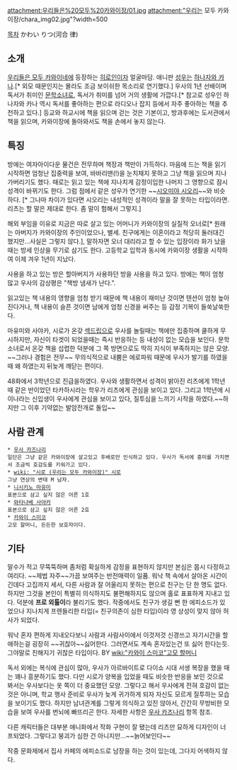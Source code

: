 attachment:우리들은%20모두%20카와이장/01.jpg attachment:"우리는 모두 카와이장/chara_img02.jpg"?width=500

[[목차]]
かわい りつ(河合 律)
== 소개 ==
[[우리들은 모두 카와이네]]에 등장하는 [[히로인]]이자 얼굴마담. 애니판 [[성우]]는 [[하나자와 카나]].[* 외모 때문인지는 몰라도 조금 보이쉬한 목소리로 연기했다.]
우사의 1년 선배이며 독서가 취미인 [[문학소녀]]로, 독서가 취미를 넘어 거의 생활에 가깝다.[* 참고로 성우인 하나자와 카나 역시 독서를 좋아하는 편으로 라디오나 잡지 등에서 자주 좋아하는 책을 추천하고 있다.] 
등교와 하교시에 책을 읽으며 걷는 것은 기본이고, 방과후에는 도서관에서 책을 읽으며, 카와이장에 돌아와서도 책을 손에서 놓지 않는다. 

== 특징 ==
방에는 여자아이다운 물건은 전무하며 책장과 책만이 가득하다. 마음에 드는 책을 읽기 시작하면 엄청난 집중력을 보여, 바바리맨(!)을 눈치채지 못하고 그냥 책을 읽으며 지나가버리기도 했다. 때로는 읽고 있는 책에 지나치게 감정이입한 나머지 그 영향으로 잠시 성격이 바뀌기도 한다. 그럼 점에서 같은 성우가 연기한 ~~[[시오미야 시오리]]~~와 비슷하다. [* 그나마 차이가 있다면 시오리는 내성적인 성격이라 말을 잘 못하는 타입이라면. 리츠는 할 말은 제대로 한다. 좀 말이 험해서 그렇지.]

해외 부임을 이유로 지금은 따로 살고 있는 어머니가 카와이장의 실질적 오너로[* 원래는 아버지가 카와이장의 주인이었으나, 별세. 친구에게는 이혼이라고 적당히 둘러대긴 했지만...사실은 그렇지 않다.], 말하자면 오너 대리라고 할 수 있는 입장이라 화가 났을 때는 방세 인상을 무기로 삼기도 한다. 고등학교 입학과 동시에 카와이장 생활을 시작하여 이제 겨우 1년이 지났다.

사용을 하고 있는 방은 할아버지가 사용하던 방을 사용을 하고 있다. 방에는 책이 엄청 많고 우사의 감상평은 "책방 냄새가 난다.".

읽고있는 책 내용의 영향을 엄청 받기 때문에 책 내용이 재미난 것이면 텐션이 엄청 높아진다거나, 책 내용이 슬픈 것이면 남에게 엄청 신경을 써주는 등 감정 기복이 들쑥날쑥한다.

마유미와 사야카, 시로가 온갖 [[섹드립]]으로 우사를 놀릴때는 책에만 집중하며 쿨하게 무시하지만, 자신이 타겟이 되었을때는 즉시 반응하는 등 내성이 없는 모습을 보인다. 문학소녀로서 온갖 책을 섭렵한 덕분에 그 쪽 방면으로도 딱히 지식이 부족하지는 않은 모양. ~~그러나 경험은 전무~~ 무의식적으로 내뿜은 에로파워 때문에 우사가 발기를 하였을 때 왜 하였는지 뒤늦게 깨닫는 편이다.

48화에서 3학년으로 진급을하였다. 우사와 생활하면서 성격이 밝아진 리츠에게 1학년 때 같은 반이었던 타카하시라는 학우가 리츠에게 관심을 보이고 있다. 그리고 1학년에 시이나라는 신입생이 우사에게 관심을 보이고 있다, 질투심을 느끼기 시작을 하였다.~~하지만 그 이후 기약없는 발암전개로 돌입~~
== 사람 관계 ==
 * [[우사 카즈나리]]
 일단은 그냥 같은 카와이장에 살고있고 후배로만 인식하고 있다. 우사가 독서에 흥미를 가지면서 조금씩 호감도를 키워가고 있다.
 * [[wiki: "시로 (우리는 모두 카와이장)" 시로]]
 그냥 연상의 변태 M 남자.
 * [[니시키노 마유미]]
 표본으로 삼고 싶지 않은 어른 1호
 * [[와타나베 사야카]]
 표본으로 삼고 싶지 않은 어른 2호
 * [[카와이 스미코]]
 고모 할머니, 든든한 보호자이다.
== 기타 ==
말수가 적고 무뚝뚝하며 좀처럼 확실하게 감정을 표현하지 않지만 본심은 몹시 다정하고 여리다. ~~제법 자주~~가끔 보여주는  반전매력이 일품. 워낙 책 속에서 살아온 시간이 긴데다 고집까지 세서, 다른 사람과 잘 어울리지 못하는 편으로 친구는 단 한 명도 없다. 하지만 그것을 본인이 특별히 의식하지도 불편해하지도 않으며 홀로 표표하게 지내고 있다. 덕분에 '''프로 외톨이'''라 불리기도 했다. 작중에서도 친구가 생길 뻔 한 에피소드가 있었으나 지나치게 프렌들리한 타입(= 친구의존이 심한 타입)이라 영 상성이 맞지 않아 허사가 되었다.

워낙 혼자 편하게 지내오다보니 사람과 사람사이에서 이것저것 신경쓰고 자기시간을 할애하는걸 굉장히 ~~귀찮아~~싫어한다. 그러면서도 계속 혼자있는건 또 싫어 한다는듯. 그야말로 친해지기 귀찮은 타입이다. BY [[wiki:"카와이 스미코"고모 할머니]]

독서 외에는 복식에 관심이 많아, 우사가 아르바이트로 다이쇼 시대 서생 복장을 했을 때는 꽤나 흥분하기도 했다. 다만 시로가 양복을 입었을 때도 비슷한 반응을 보인 것으로 봐서는 우사보다는 옷 쪽이 더 중요했던 모양. 그렇다고 해서 우사에게 전혀 호감이 없는 것은 아니며, 학교 행사 준비로 우사가 늦게 귀가하게 되자 자신도 모르게 질투하는 모습을 보이기도 했다. 하지만 남녀관계를 그렇게 의식하고 있진 않아서, 간간히 무방비한 모습을 보여 우사를 번뇌에 빠뜨리곤 한다. 자세한 사항은 [[우사 카즈나리]] 항목 참조.

다른 캐릭터들은 대부분 애니화에서 작화 구현이 잘 됐는데 리츠만 묘하게 디자인이 너프되었다. 그렇다고 붕괴가 심한 건 아니지만...~~늙어보인다~~

작중 문화제에서 집사 카페의 에피소드로 남장을 하는 것이 있는데, 그다지 어색하지 않다.
